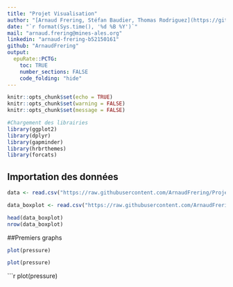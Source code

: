 ```yaml
---
title: "Projet Visualisation"
author: "[Arnaud Frering, Stéfan Baudier, Thomas Rodriguez](https://github.com/ArnaudFrering)"
date: "`r format(Sys.time(), '%d %B %Y')`"
mail: "arnaud.frering@mines-ales.org"
linkedin: "arnaud-frering-b52150161"
github: "ArnaudFrering"
output:
  epuRate::PCTG:
    toc: TRUE
    number_sections: FALSE
    code_folding: "hide"
---
```


```r
knitr::opts_chunk$set(echo = TRUE)
knitr::opts_chunk$set(warning = FALSE)
knitr::opts_chunk$set(message = FALSE)
```

```r
#Chargement des librairies
library(ggplot2) 
library(dplyr)
library(gapminder) 
library(hrbrthemes)
library(forcats)
```

## Importation des données 

```r
data <- read.csv("https://raw.githubusercontent.com/ArnaudFrering/Projet_Visualisation/master/Tableau_Points_Fantasy.csv", header = TRUE, sep = ";")

data_boxplot <- read.csv("https://raw.githubusercontent.com/ArnaudFrering/Projet_Visualisation/master/Donnees_boxplot.csv")

head(data_boxplot)
nrow(data_boxplot)
```

##Premiers graphs

```r
plot(pressure)
```

```r
plot(pressure)
```

```r
plot(pressure)

